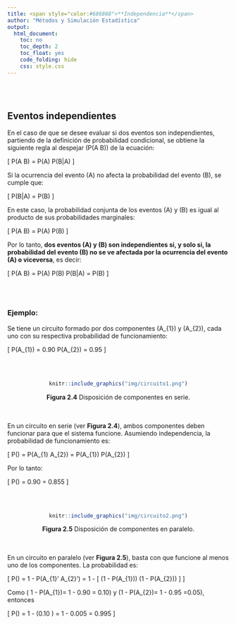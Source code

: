 ```yaml
---
title: <span style="color:#686868">**Independencia**</span>
author: "Métodos y Simulación Estadística"
output:
  html_document:
    toc: no
    toc_depth: 2
    toc_float: yes
    code_folding: hide
    css: style.css
---
```




<br/><br/>
<h2>Eventos independientes</h2>

En el caso de que se desee evaluar si dos eventos son independientes, partiendo de la definición de probabilidad condicional, se obtiene la siguiente regla al despejar \(P(A \cap B)\) de la ecuación:

\[
P(A \cap B) = P(A) P(B|A)
\]

Si la ocurrencia del evento \(A\) no afecta la probabilidad del evento \(B\), se cumple que:

\[
P(B|A) = P(B)
\]

En este caso, la probabilidad conjunta de los eventos \(A\) y \(B\) es igual al producto de sus probabilidades marginales:

\[
P(A \cap B) = P(A) P(B)
\]

Por lo tanto, **dos eventos \(A\) y \(B\) son independientes si, y solo si, la probabilidad del evento \(B\) no se ve afectada por la ocurrencia del evento \(A\) o viceversa**, es decir:

\[
P(A \cap B) = P(A) P(B) \quad \text{o} \quad P(B|A) = P(B)
\]



<br/><br/>
<div class="caja-ejemplo">
<h3>Ejemplo:</h3>
<p> 
Se tiene un circuito formado por dos componentes \(A_{1}\) y \(A_{2}\), cada uno con su respectiva probabilidad de funcionamiento:

\[
P(A_{1}) = 0.90 \quad \text{y} \quad P(A_{2}) = 0.95
\]

<br/><br/>
<center>
```r
knitr::include_graphics("img/circuito1.png")
```
**Figura 2.4** Disposición de componentes en serie.
</center>

<br/><br/>
En un circuito en serie (ver **Figura 2.4**), ambos componentes deben funcionar para que el sistema funcione. Asumiendo independencia, la probabilidad de funcionamiento es:

\[
P(\text{Serie}) = P(A_{1} \cap A_{2}) = P(A_{1}) P(A_{2})
\]

Por lo tanto:

\[
P(\text{Serie}) = 0.90 \times 0.95 = 0.855
\]

<br/><br/>
<center>
```r
knitr::include_graphics("img/circuito2.png")
```
**Figura 2.5** Disposición de componentes en paralelo.
</center>

<br/><br/>
En un circuito en paralelo (ver **Figura 2.5**), basta con que funcione al menos uno de los componentes. La probabilidad es:

\[
P(\text{Paralelo}) = 1 - P(A_{1}' \cap A_{2}') 
                   = 1 - [ (1 - P(A_{1})) (1 - P(A_{2})) ]
\]

Como  \( 1 - P(A_{1})= 1 - 0.90 = 0.10\) y 
\(1 - P(A_{2})= 1 - 0.95 =0.05\), entonces

\[
P(\text{Paralelo})  = 1 - (0.10 \times 0.05) 
                    = 1 - 0.005 = 0.995
\]

</p>
</div>








